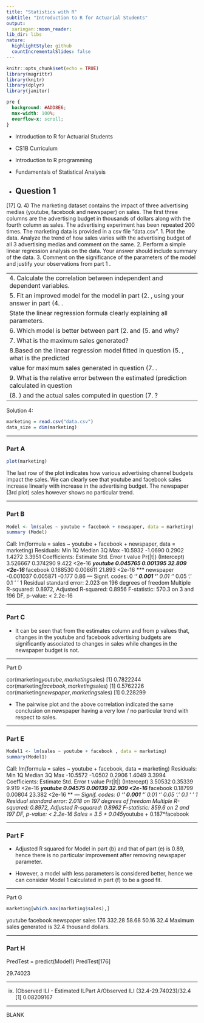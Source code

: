 ```yaml
---
title: "Statistics with R"
subtitle: "Introduction to R for Actuarial Students"
output:
  xaringan::moon_reader:
lib_dir: libs
nature:
  highlightStyle: github
  countIncrementalSlides: false
---
```


```r
knitr::opts_chunk$set(echo = TRUE)
library(magrittr)
library(knitr)
library(dplyr)
library(janitor)


```

```css
pre {
  background: #ADD8E6;
  max-width: 100%;
  overflow-x: scroll;
}
```

* Introduction to R for Actuarial Students

* CS1B Curriculum

* Introduction to R programming
* Fundamentals of Statistical Analysis

* Question 1
---

[17]
Q. 4) The marketing dataset contains the impact of three advertising medias 
(youtube, facebook and newspaper) on sales. The first three columns are the 
advertising budget in thousands of dollars along with the fourth column as sales. The 
advertising experiment has been repeated 200 times.
The marketing data is provided in a csv file “data.csv”. 
1.  Plot the data. Analyze the trend of how sales varies with the advertising budget of all 
3 advertising medias and comment on the same.
2.  Perform a simple linear regression analysis on the data. Your answer should include 
summary of the data. 
3.   Comment on the significance of the parameters of the model and justify your 
observations from part 1 .

---
4.  Calculate the correlation between independent and dependent variables.
5.  Fit an improved model for the model in part (2. , using your answer in part (4. . 
State the linear regression formula clearly explaining all parameters.
6.   Which model is better between part (2.  and (5.  and why?
7.  What is the maximum sales generated? 
8.Based on the linear regression model fitted in question (5. , what is the predicted 
value for maximum sales generated in question (7.   .
9.  What is the relative error between the estimated (prediction calculated in question 
(8.   ) and the actual sales computed in question (7.  ?
---

Solution 4:


```r
marketing = read.csv("data.csv")
data_size = dim(marketing) 

```

---

### Part A 

```r
plot(marketing)
```

The last row of the plot indicates how various advertising channel budgets impact the sales. We 
can clearly see that youtube and facebook sales increase linearly with increase in the advertising 
budget. The newspaper (3rd plot) sales however shows no particular trend.


---

### Part B

```r
Model <- lm(sales ~ youtube + facebook + newspaper, data = marketing)
summary (Model)
```

Call:
lm(formula = sales ~ youtube + facebook + newspaper, data = marketing)
Residuals:
 Min 1Q Median 3Q Max 
-10.5932 -1.0690 0.2902 1.4272 3.3951 
Coefficients:
 Estimate Std. Error t value Pr(|t|) 
(Intercept) 3.526667 0.374290 9.422 <2e-16 ***
youtube 0.045765 0.001395 32.809 <2e-16 ***
facebook 0.188530 0.008611 21.893 <2e-16 ***
newspaper -0.001037 0.005871 -0.177 0.86 
---
Signif. codes: 
0 ‘***’ 0.001 ‘**’ 0.01 ‘*’ 0.05 ‘.’ 0.1 ‘ ’ 1
Residual standard error: 2.023 on 196 degrees of freedom
Multiple R-squared: 0.8972, Adjusted R-squared: 0.8956 
F-statistic: 570.3 on 3 and 196 DF, p-value: < 2.2e-16

---

### Part C

* It can be seen that from the estimates column and from p values that, changes in the youtube 
and facebook advertising budgets are significantly associated to changes in sales while changes in 
the newspaper budget is not.

---

Part D 

 cor(marketing$youtube,marketing$sales)
[1] 0.7822244
 cor(marketing$facebook,marketing$sales)
[1] 0.5762226
 cor(marketing$newspaper,marketing$sales)
[1] 0.228299


* The pairwise plot and the above correlation indicated the same conclusion on newspaper having 
a very low / no particular trend with respect to sales. 

---

### Part E  

```r
Model1 <- lm(sales ~ youtube + facebook , data = marketing)
summary(Model1)
```

Call:
lm(formula = sales ~ youtube + facebook, data = marketing)
Residuals:
 Min 1Q Median 3Q Max 
-10.5572 -1.0502 0.2906 1.4049 3.3994 
Coefficients:
 Estimate Std. Error t value Pr(|t|) 
(Intercept) 3.50532 0.35339 9.919 <2e-16 ***
youtube 0.04575 0.00139 32.909 <2e-16 ***
facebook 0.18799 0.00804 23.382 <2e-16 ***
---
Signif. codes: 
0 ‘***’ 0.001 ‘**’ 0.01 ‘*’ 0.05 ‘.’ 0.1 ‘ ’ 1
Residual standard error: 2.018 on 197 degrees of freedom
Multiple R-squared: 0.8972, Adjusted R-squared: 0.8962 
F-statistic: 859.6 on 2 and 197 DF, p-value: < 2.2e-16
Sales = 3.5 + 0.045*youtube + 0.187*facebook


---

### Part F 


* Adjusted R squared for Model in part (b) and that of part (e) is 0.89, hence there is no particular 
improvement after removing newspaper parameter. 

* However, a model with less parameters is 
considered better, hence we can consider Model 1 calculated in part (f) to be a good fit. 

---

Part G 

```r
marketing[which.max(marketing$sales),]
```

 youtube facebook newspaper sales
176 332.28 58.68 50.16 32.4
Maximum sales generated is 32.4 thousand dollars. 

---

### Part H

PredTest = predict(Model1)
 PredTest[176]
 
29.74023


---

ix) (Observed ILI - Estimated ILPart A/Observed ILI
 (32.4-29.74023)/32.4
[1] 0.08209167

---


BLANK